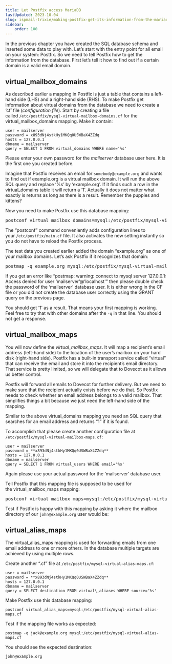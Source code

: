 ```yaml
---
title: Let Postfix access MariaDB
lastUpdated: 2023-10-04
slug: ispmail-trixie/making-postfix-get-its-information-from-the-mariadb-database
sidebar:
    order: 100
---
```



In the previous chapter you have created the SQL database schema and inserted some data to play with. Let’s start with the entry point for all email on your system: Postfix. So we need to tell Postfix how to get the information from the database. First let’s tell it how to find out if a certain domain is a valid email domain.

## virtual\_mailbox\_domains

As described earlier a mapping in Postfix is just a table that contains a left-hand side (LHS) and a right-hand side (RHS). To make Postfix get information about virtual domains from the database we need to create a ‘cf’ file (_configuration file_). Start by creating a file called `/etc/postfix/mysql-virtual-mailbox-domains.cf` for the virtual\_mailbox\_domains mapping. Make it contain:

```
user = mailserver
password = x893dNj4stkHy1MKQq0USWBaX4ZZdq
hosts = 127.0.0.1
dbname = mailserver
query = SELECT 1 FROM virtual_domains WHERE name='%s'
```

Please enter your own password for the _mailserver_ database user here. It is the first one you created before.

Imagine that Postfix receives an email for `somebody@example.org` and wants to find out if example.org is a virtual mailbox domain. It will run the above SQL query and replace ‘%s’ by ‘example.org’. If it finds such a row in the virtual\_domains table it will return a ‘1’. Actually it does not matter what exactly is returns as long as there is a result. Remember the puppies and kittens?

Now you need to make Postfix use this database mapping:

<pre class="wrap">
postconf virtual_mailbox_domains=mysql:/etc/postfix/mysql-virtual-mailbox-domains.cf
</pre>

The “postconf” command conveniently adds configuration lines to your `/etc/postfix/main.cf` file. It also activates the new setting instantly so you do not have to reload the Postfix process.

The test data you created earlier added the domain “example.org” as one of your mailbox domains. Let’s ask Postfix if it recognizes that domain:

<pre class="wrap">
postmap -q example.org mysql:/etc/postfix/mysql-virtual-mailbox-domains.cf
</pre>

<Aside type="tip" title="Access denied?">
If you get an error like “postmap: warning: connect to mysql server 127.0.0.1: Access denied for user ‘mailserver’@’localhost'” then please double check the password of the ‘mailserver’ database user. It is either wrong in the CF file or you did not create the database user correctly using the GRANT query on the previous page.
</Aside>

You should get ‘1’ as a result. That means your first mapping is working. Feel free to try that with other domains after the `-q` in that line. You should not get a response.

## virtual\_mailbox\_maps

You will now define the _virtual\_mailbox\_maps_. It will map a recipient’s email address (left-hand side) to the location of the user’s mailbox on your hard disk (right-hand side). Postfix has a built-in transport service called “virtual” that can receive the email and store it into the recipient’s email directory. That service is pretty limited, so we will delegate that to Dovecot as it allows us better control.

Postfix will forward all emails to Dovecot for further delivery. But we need to make sure that the recipient actually exists before we do that. So Postfix needs to check whether an email address belongs to a valid mailbox. That simplifies things a bit because we just need the left-hand side of the mapping.

Similar to the above virtual\_domains mapping you need an SQL query that searches for an email address and returns “1” if it is found.

To accomplish that please create another configuration file at `/etc/postfix/mysql-virtual-mailbox-maps.cf`:

```
user = mailserver
password = **x893dNj4stkHy1MKQq0USWBaX4ZZdq**
hosts = 127.0.0.1
dbname = mailserver
query = SELECT 1 FROM virtual_users WHERE email='%s'
```

Again please use your actual password for the ‘mailserver’ database user.

Tell Postfix that this mapping file is supposed to be used for the virtual\_mailbox\_maps mapping:

<pre class="wrap">
postconf virtual_mailbox_maps=mysql:/etc/postfix/mysql-virtual-mailbox-maps.cf
</pre>

Test if Postfix is happy with this mapping by asking it where the mailbox directory of our `john@example.org` user would be:

## virtual\_alias\_maps

The virtual\_alias\_maps mapping is used for forwarding emails from one email address to one or more others. In the database multiple targets are achieved by using multiple rows.

Create another “.cf” file at `/etc/postfix/mysql-virtual-alias-maps.cf`:

```
user = mailserver
password = **x893dNj4stkHy1MKQq0USWBaX4ZZdq**
hosts = 127.0.0.1
dbname = mailserver
query = SELECT destination FROM virtual\_aliases WHERE source='%s'
```

Make Postfix use this database mapping:
```
postconf virtual_alias_maps=mysql:/etc/postfix/mysql-virtual-alias-maps.cf
```
Test if the mapping file works as expected:
```
postmap -q jack@example.org mysql:/etc/postfix/mysql-virtual-alias-maps.cf
```
You should see the expected destination:

`john@example.org`


